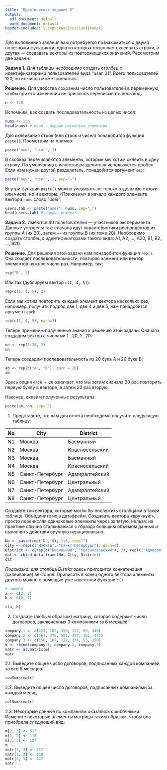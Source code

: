 ```yaml
---
title: "Практическое задание 5"
output:
  pdf_document: default
  word_document: default
header-includes: \usepackage[russian]{babel}
---
```


\begin{center}
\large{\textit{Практическое задание не сдается на проверку и не оценивается.}}
\end{center}

Для выполнения задания вам потребуется познакомиться с двумя полезными функциями, одна из которых позволяет склеивать строки, а другая — создавать векторы из повторяющихся значений. Рассмотрим две задачи.

**Задача 1.** Для таблицы необходимо создать столбец с идентификаторами пользователей вида "user_01". Всего пользователей 120, но их число может меняться.

**Решение.** Для удобства сохраним число пользователей в переменную, чтобы при его изменении не пришлось переписывать весь код.

```r
n <- 120
```

Вспомним, как создать последовательность из целых чисел:

```r
nums <- 1:n
head(nums) # head - первые несколько элементов
```

Для склеивания строк (или строк и чисел) понадобится функция `paste()`. Посмотрим на пример:

```r
paste("new", "user", 1)
```

В скобках перечисляются элементы, которые мы хотим склеить в одну строку. По умолчанию в качестве разделителя используется пробел. Если нам нужен другой разделитель, понадобится аргумент `sep`:

```r
paste("new", "user", 1, sep="-")
```

Внутри функции `paste()` можно указывать не только отдельные строки или числа, но и векторы. «Приклеим» в начало каждого элемента вектора `nums` слово "user":

```r
users.tab <- paste("user", nums, sep="_")
head(users.tab) # задача решена!
```


**Задача 2.** Имеются 40 пользователей — участников эксперимента. Данные устроены так: сначала идут характеристики респондентов из группы A (их 20), затем — из группы B (их тоже 20). Необходимо создать столбец с идентификаторами такого вида: A1, A2, ..., A20, B1, B2, ..., B20.

**Решение. ** Для решения этой задачи нам понадобится функция `rep()`. Она создает последовательности, повторяя элемент или вектор элементов нужное число раз. Например, так:

```r
rep("R", 5)
```

Или так (дублируем вектор `c(1, 4, 5)`):

```r
rep(c(1, 4, 5), 2)
```

Если мы хотим повторить каждый элемент вектора несколько раз, например, получить подряд две 1, две 4 и две 5, нам понадобится аргумент `each`:

```r
rep(c(1, 4, 5), each=2)
```

Теперь применим полученные знания к решению этой задачи. Сначала создадим вектор с числами 1...20, 1...20:

```r
nn <- rep(1:20, 2)
nn
```

Теперь создадим последовательность из 20 букв A и 20 букв B:

```r
ab <- rep(c("A", "B"), each = 20)
ab
```

Здесь опция `each = 20` означает, что мы хотим сначала 20 раз повторить первую букву в векторе, а затем 20 раз вторую. 

Наконец, склеим полученные результаты:

```r
paste(ab, nn, sep="")
```


1. Представьте, что вам для отчета необходимо получить следующую таблицу: 

| No | City            | District       |
|----|-----------------|----------------|
| N1 | Москва          | Басманный      |
| N2 | Москва          | Красносельский |
| N3 | Москва          | Басманный      |
| N4 | Москва          | Красносельский |
| N5 | Санкт-Петербург | Адмиралтейский |
| N6 | Санкт-Петербург | Центральный    |
| N7 | Санкт-Петербург | Адмиралтейский |
| N8 | Санкт-Петербург | Центральный    |

Создайте три вектора, которые могли бы послужить столбцами в такой таблице. Объедините их в датафрейм. Создавать вектора «вручную», просто перечисляя одинаковые элементы через запятую, нельзя: на практике обычно сталкиваемся с гораздо большим объемом данных и выполнять действия вручную нерационально.

```r
No <- paste(rep("N", 8), 1:8, sep="")
City <- rep(c("Москва", "Санкт-Петербург"), each=4)
District <- c(rep(c("Басманный", "Красносельский"), 2), rep(c("Адмиралтейский", "Центральный"), 2))
dat <- cbind.data.frame(No, City, District)
dat
```


*Подсказка:* для столбца *District* здесь пригодится конкатенация (склеивание) векторов. Приписать в конец одного вектора элементы другого можно с помощью уже известной функции `c()`:

```r
# пример
a <- c(2, 3)
b <- c(0, 7)

c(a, b)
```


2. Создайте (любым образом) матрицу, которая содержит число договоров, заключенных 3 компаниями за 6 месяцев:

```r
company.1 <- c(223, 100, 350, 122, 99, 346)
company.2 <- c(563, 478, 501, 497, 102, 421)
company.3 <- c(156, 187, 122, 134, 53, 190)
m <- rbind(company.1, company.2, company.3)
matr <- as.matrix(m)
matr
```

2.1. Выведите общее число договоров, подписанных каждой компанией за все 6 месяцев.
```r
rowSums(matr)
```


2.2. Выведите общее число договоров, подписанных компаниями за каждый месяц.
```r
colSums(matr)
```


2.3. Некоторые данные по компаниям оказались ошибочными. Измените некоторые элементы матрицы таким образом, чтобы она приобрела следующий вид:

```r
m[2, 3] <- 517
m[1, 2] <- 110
m[3, 3] <- 127
m
matr[2, 3] <- 517
matr[1, 2] <- 110
matr[3, 3] <- 127
matr
```



